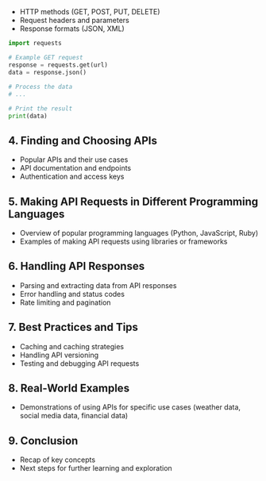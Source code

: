 
## 
- HTTP methods (GET, POST, PUT, DELETE)
- Request headers and parameters
- Response formats (JSON, XML)

```python
import requests

# Example GET request
response = requests.get(url)
data = response.json()

# Process the data
# ...

# Print the result
print(data)
```

## 4. Finding and Choosing APIs
- Popular APIs and their use cases
- API documentation and endpoints
- Authentication and access keys

## 5. Making API Requests in Different Programming Languages
- Overview of popular programming languages (Python, JavaScript, Ruby)
- Examples of making API requests using libraries or frameworks

## 6. Handling API Responses
- Parsing and extracting data from API responses
- Error handling and status codes
- Rate limiting and pagination

## 7. Best Practices and Tips
- Caching and caching strategies
- Handling API versioning
- Testing and debugging API requests

## 8. Real-World Examples
- Demonstrations of using APIs for specific use cases (weather data, social media data, financial data)

## 9. Conclusion
- Recap of key concepts
- Next steps for further learning and exploration
